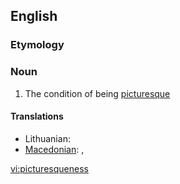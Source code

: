 ==English==

===Etymology===
{{suffix|picturesque|ness}}

===Noun===
{{en-noun|es|-}}

# The condition of being [[picturesque]]

====Translations====
{{trans-top|picturesqueness}}
* Lithuanian: {{t-|lt|vaizdingumas|m|xs=Lithuanian}}
* [[Macedonian]]: {{t-|mk|сликовитост|f|tr=slikóvitost}},  {{t-|mk|живописност|f|tr=živópisnost}}
{{trans-mid}}
{{trans-bottom}}

[[vi:picturesqueness]]